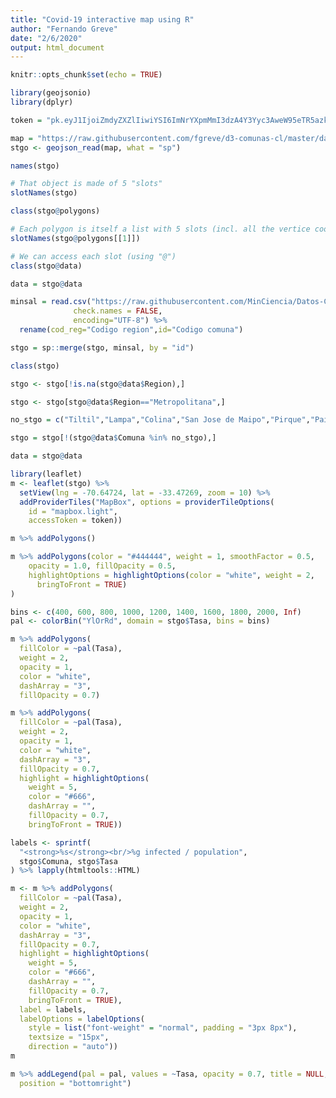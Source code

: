 ```yaml
---
title: "Covid-19 interactive map using R"
author: "Fernando Greve"
date: "2/6/2020"
output: html_document
---
```


```r
knitr::opts_chunk$set(echo = TRUE)

library(geojsonio)
library(dplyr) 

token = "pk.eyJ1IjoiZmdyZXZlIiwiYSI6ImNrYXpmMmI3dzA4Y3Yyc3AweW95eTR5azkifQ.Bou947cDslixneZpDKrImA"

```


```r
map = "https://raw.githubusercontent.com/fgreve/d3-comunas-cl/master/data/comunas.json"
stgo <- geojson_read(map, what = "sp")
```


```r
names(stgo)
```

```r
# That object is made of 5 "slots"
slotNames(stgo)
```

```r
class(stgo@polygons)
```


```r
# Each polygon is itself a list with 5 slots (incl. all the vertice coordinates).
slotNames(stgo@polygons[[1]])
```

```r
# We can access each slot (using "@")
class(stgo@data)
```

```r
data = stgo@data
```

```r
minsal = read.csv("https://raw.githubusercontent.com/MinCiencia/Datos-COVID19/master/output/producto1/Covid-19.csv", 
              check.names = FALSE,
              encoding="UTF-8") %>% 
  rename(cod_reg="Codigo region",id="Codigo comuna")

```

```r
stgo = sp::merge(stgo, minsal, by = "id")
```

```r
class(stgo)
```

```r
stgo <- stgo[!is.na(stgo@data$Region),]
```

```r
stgo <- stgo[stgo@data$Region=="Metropolitana",]
```

```r
no_stgo = c("Tiltil","Lampa","Colina","San Jose de Maipo","Pirque","Paine","Buin","Alhue","Melipilla","San Pedro","Maria Pinto","Curacavi","Penaflor","Calera de Tango","Padre Hurtado","El Monte","Talagante","Isla de Maipo","Lo Barnechea")

stgo = stgo[!(stgo@data$Comuna %in% no_stgo),]

```

```r
data = stgo@data
```

```r
library(leaflet)
m <- leaflet(stgo) %>%
  setView(lng = -70.64724, lat = -33.47269, zoom = 10) %>%
  addProviderTiles("MapBox", options = providerTileOptions(
    id = "mapbox.light",
    accessToken = token))

m %>% addPolygons()

```

```r
m %>% addPolygons(color = "#444444", weight = 1, smoothFactor = 0.5,
    opacity = 1.0, fillOpacity = 0.5,
    highlightOptions = highlightOptions(color = "white", weight = 2,
      bringToFront = TRUE)
)
```



```r
bins <- c(400, 600, 800, 1000, 1200, 1400, 1600, 1800, 2000, Inf)
pal <- colorBin("YlOrRd", domain = stgo$Tasa, bins = bins)

m %>% addPolygons(
  fillColor = ~pal(Tasa),
  weight = 2,
  opacity = 1,
  color = "white",
  dashArray = "3",
  fillOpacity = 0.7)


```


```r
m %>% addPolygons(
  fillColor = ~pal(Tasa),
  weight = 2,
  opacity = 1,
  color = "white",
  dashArray = "3",
  fillOpacity = 0.7,
  highlight = highlightOptions(
    weight = 5,
    color = "#666",
    dashArray = "",
    fillOpacity = 0.7,
    bringToFront = TRUE))
```


```r
labels <- sprintf(
  "<strong>%s</strong><br/>%g infected / population",
  stgo$Comuna, stgo$Tasa
) %>% lapply(htmltools::HTML)

m <- m %>% addPolygons(
  fillColor = ~pal(Tasa),
  weight = 2,
  opacity = 1,
  color = "white",
  dashArray = "3",
  fillOpacity = 0.7,
  highlight = highlightOptions(
    weight = 5,
    color = "#666",
    dashArray = "",
    fillOpacity = 0.7,
    bringToFront = TRUE),
  label = labels,
  labelOptions = labelOptions(
    style = list("font-weight" = "normal", padding = "3px 8px"),
    textsize = "15px",
    direction = "auto"))
m
```


```r
m %>% addLegend(pal = pal, values = ~Tasa, opacity = 0.7, title = NULL,
  position = "bottomright")
```





